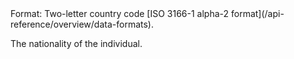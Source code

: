 <ParamField body="Nationality" type="string" required>
Format: Two-letter country code [ISO 3166-1 alpha-2 format](/api-reference/overview/data-formats).

The nationality of the individual.
</ParamField>
